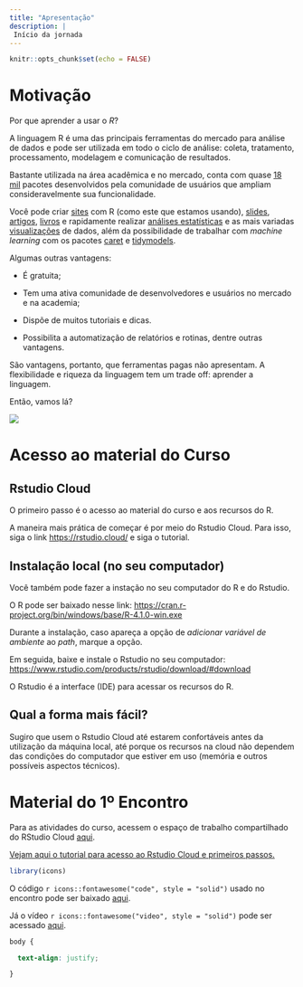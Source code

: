 ```yaml
---
title: "Apresentação"
description: |
 Início da jornada
---
```


```r
knitr::opts_chunk$set(echo = FALSE)
```

# Motivação

Por que aprender a usar o *R*?

A linguagem R é uma das principais ferramentas do mercado para análise de dados e pode ser utilizada em todo o ciclo de análise: coleta, tratamento, processamento, modelagem e comunicação de resultados.

Bastante utilizada na área acadêmica e no mercado, conta com quase [18 mil](https://cran.r-project.org/web/packages/) pacotes desenvolvidos pela comunidade de usuários que ampliam consideravelmente sua funcionalidade.

Você pode criar [sites](https://rstudio.github.io/distill/) com R (como este que estamos usando), [slides](https://xaringan.gallery/examples.html), [artigos](https://pkgs.rstudio.com/rticles/), [livros](https://www.bookdown.org/) e rapidamente realizar [análises estatísticas](https://github.com/easystats) e as mais variadas [visualizações](https://www.r-graph-gallery.com/) de dados, além da possibilidade de trabalhar com *machine learning* com os pacotes [caret](https://cran.r-project.org/web/packages/caret/) e [tidymodels](https://www.tidymodels.org/).

Algumas outras vantagens:

-   É gratuita;

-   Tem uma ativa comunidade de desenvolvedores e usuários no mercado e na academia;

-   Dispõe de muitos tutoriais e dicas.

-   Possibilita a automatização de relatórios e rotinas, dentre outras vantagens.

São vantagens, portanto, que ferramentas pagas não apresentam. A flexibilidade e riqueza da linguagem tem um trade off: aprender a linguagem.

Então, vamos lá?

![](https://media.giphy.com/media/xT8qBsOjMOcdeGJIU8/giphy.gif)

# Acesso ao material do Curso

## Rstudio Cloud

O primeiro passo é o acesso ao material do curso e aos recursos do R.

A maneira mais prática de começar é por meio do Rstudio Cloud. Para isso, siga o link <https://rstudio.cloud/> e siga o tutorial.

## Instalação local (no seu computador)

Você também pode fazer a instação no seu computador do R e do Rstudio.

O R pode ser baixado nesse link: <https://cran.r-project.org/bin/windows/base/R-4.1.0-win.exe>

Durante a instalação, caso apareça a opção de *adicionar variável de ambiente* ao *path*, marque a opção.

Em seguida, baixe e instale o Rstudio no seu computador: <https://www.rstudio.com/products/rstudio/download/#download>

O Rstudio é a interface (IDE) para acessar os recursos do R.

## Qual a forma mais fácil?

Sugiro que usem o Rstudio Cloud até estarem confortáveis antes da utilização da máquina local, até porque os recursos na cloud não dependem das condições do computador que estiver em uso (memória e outros possíveis aspectos técnicos).

# Material do 1º Encontro

Para as atividades do curso, acessem o espaço de trabalho compartilhado do RStudio Cloud [aqui](https://rstudio.cloud/project/2759021).

[Vejam aqui o tutorial para acesso ao Rstudio Cloud e primeiros passos.](https://drive.google.com/file/d/1Il0AUnJdl6feZdAk2XU08IcvMvHJAsjc/view?usp=sharing)

```r
library(icons)

```

O código `r icons::fontawesome("code", style = "solid")` usado no encontro pode ser baixado [aqui](https://drive.google.com/file/d/1EuGsbYtyJjbTeDg1i9y13XGf534umONl/view?usp=sharing).

Já o vídeo `r icons::fontawesome("video", style = "solid")` pode ser acessado [aqui](https://drive.google.com/file/d/13LAkrL4W4cAGU3lcgwlAzpdOAgCdpSUU/view?usp=sharing).

```css
body {

  text-align: justify;

}

```
